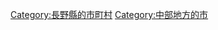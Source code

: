 {{Commonscat|Ueda, Nagano}}
{{Catmore}}
{{DEFAULTSORT:Ueda-shi}}
[[Category:長野縣的市町村|Category:長野縣的市町村]]
[[Category:中部地方的市|Category:中部地方的市]]